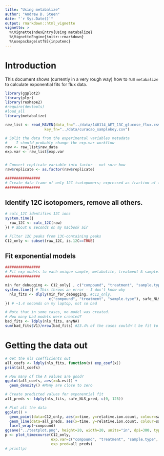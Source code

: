 ```yaml
---
title: "Using metabalize"
author: "Andrew D. Steen"
date: "`r Sys.Date()`"
output: rmarkdown::html_vignette
vignette: >
  %\VignetteIndexEntry{Using metabalize}
  %\VignetteEngine{knitr::rmarkdown}
  %\usepackage[utf8]{inputenc}
---
```


# Introduction
This document shows (currently in a very rough way) how to run `metabalize` to calculate exponential fits for flux data.

```r
library(ggplot2)
library(plyr)
library(reshape2)
#require(devtools)
#load_all
library(metabalize)

raw_list <- read_MAVEN(data_fn="../data/140114_AET_13C_glucose_flux.csv",
                  key_fn="../data/curacao_samplekey.csv")

# Split the data from the experimental variables metadata
#    I should probably change the exp.var workflow
raw <- raw_list$raw_data
exp.var <- raw_list$exp.var


# Convert replicate variable into factor - not sure how
raw$replicate <- as.factor(raw$replicate)

################
# Create data frame of only 12C isotopomers; expressed as fraction of total ions 
################
```
## Identify 12C isotopomers, remove all others.
```r
# calc_12C identifies 12C ions
system.time({
  raw_12C <- calc_12C(raw) 
}) # about 6 seconds on my macbook air

# Filter 12C peaks from 13C-containing peaks
C12_only <- subset(raw_12C, is.12C==TRUE)
```
## Fit exponential models
```r
################
# Fit exp models to each unique sample, metabolite, treatment & sample.type
################

min_for_debugging <- C12_only[ , c("compound", "treatment", "sample.type", "time", "relative.ion.count")]
system.time({ # This throws an error - I don't know why
  nls_fits <- dlply(min_for_debugging, #C12_only,
                    c("compound", "treatment", "sample.type"), safe_NLS, .inform=TRUE)
}) # ~1.4 seconds on my laptop, not so bad

# Note that in some cases, no model was created. 
# How many bad models were created?
bad_fits <- ldply(nls_fits, anyNA)
sum(bad_fits$V1)/nrow(bad_fits) #23.4% of the cases couldn't be fit to an exponential model
```


# Getting the data out
```r
# Get the nls coefficients out
all_coefs <- ldply(nls_fits, function(x) exp_coef(x))
print(all_coefs)

# How many of the A values are good?
ggplot(all_coefs, aes(x=A.est)) + 
  geom_density() #Many are close to zero

# Create predicted values for exponential fit
all_preds <- ldply(nls_fits, safe_NLS_pred, c(0, 125))

# Plot all the data
ggplot() +
  geom_point(data=C12_only, aes(x=time, y=relative.ion.count, colour=sample.type)) + 
  geom_line(data=all_preds, aes(x=time, y=relative.ion.count, colour=sample.type)) + 
  facet_wrap(~compound)
ggsave("../testplot.png", height=20, width=20, units="in", dpi=300, type="cairo")
p <- plot_timecourse(C12_only, 
                     exp.var=c("compound", "treatment", "sample.type", "time"),
                     exp_pred=all_preds)
# print(p)

```

